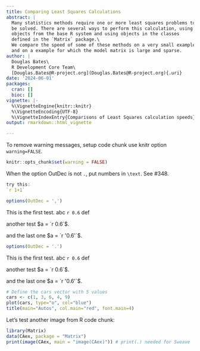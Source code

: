 ```yaml
---
title: Comparing Least Squares Calculations
abstract: |
  Many statistics methods require one or more least squares problems to
  be solved. There are several ways to perform this calculation, using
  objects from the base R system and using objects in the classes
  defined in the `Matrix` package.\
  We compare the speed of some of these methods on a very small example
  and on a example for which the model matrix is large and sparse.
author: |
  Douglas Bates\
  R Development Core Team\
  [Douglas.Bates@R-project.org](Douglas.Bates@R-project.org){.uri}
date: '2024-06-01'
packages:
  cran: []
  bioc: []
vignette: |-
  %\VignetteEngine{knitr::knitr}
  %\VignetteEncoding{UTF-8}
  %\VignetteIndexEntry{Comparisons of Least Squares calculation speeds}
output: rmarkdown::html_vignette

---
```


::: article
To remove warning messages, setup code chunk use knitr option
`warning=FALSE`.

``` r
knitr::opts_chunk$set(warning = FALSE)
```

When the option OutDec is not `.`, put numbers in `\text`. See #348.

``` r
try this:
`r 1+1`
```

``` r
options(OutDec = ',')
```

This is the first test. abc `r 0.6` def

another test $a = `r 0.6`$.

and the last one $a = `r '0.6'`$.

``` r
options(OutDec = '.')
```

This is the first test. abc `r 0.6` def

another test $a = `r 0.6`$.

and the last one $a = `r '0.6'`$.

``` r
# Define the cars vector with 5 values
cars <- c(1, 3, 6, 4, 9)
plot(cars, type="o", col="blue")
title(main="Autos", col.main="red", font.main=4)
```

Let's test another image from R code chunk:

``` r
library(Matrix)
data(CAex, package = "Matrix")
print(image(CAex, main = "image(CAex)")) # print(.) needed for Sweave
```
:::
